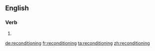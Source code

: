 ==English==

===Verb===
{{head|en}}

# {{present participle of|recondition}}

[[de:reconditioning]]
[[fr:reconditioning]]
[[ta:reconditioning]]
[[zh:reconditioning]]